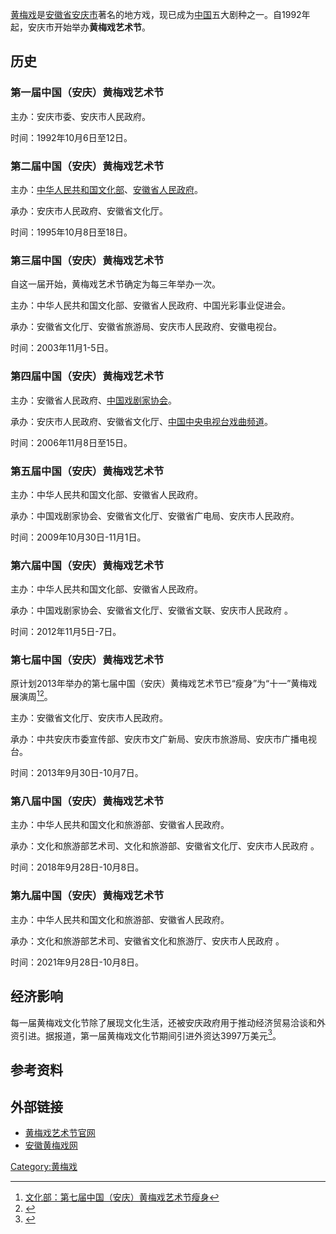 [[黄梅戏|黄梅戏]]是[[安徽省|安徽省]][[安庆市|安庆市]]著名的地方戏，现已成为[[中国|中国]]五大剧种之一。自1992年起，安庆市开始举办'''黄梅戏艺术节'''。

==历史==

===第一届中国（安庆）黄梅戏艺术节===
主办：安庆市委、安庆市人民政府。

时间：1992年10月6日至12日。


===第二届中国（安庆）黄梅戏艺术节===
主办：[[中华人民共和国文化部|中华人民共和国文化部]]、[[安徽省人民政府|安徽省人民政府]]。

承办：安庆市人民政府、安徽省文化厅。

时间：1995年10月8日至18日。


===第三届中国（安庆）黄梅戏艺术节===
自这一届开始，黄梅戏艺术节确定为每三年举办一次。


主办：中华人民共和国文化部、安徽省人民政府、中国光彩事业促进会。

承办：安徽省文化厅、安徽省旅游局、安庆市人民政府、安徽电视台。

时间：2003年11月1-5日。


===第四届中国（安庆）黄梅戏艺术节===
主办：安徽省人民政府、[[中国戏剧家协会|中国戏剧家协会]]。

承办：安庆市人民政府、安徽省文化厅、[[中国中央电视台戏曲频道|中国中央电视台戏曲频道]]。

时间：2006年11月8日至15日。


===第五届中国（安庆）黄梅戏艺术节===
主办：中华人民共和国文化部、安徽省人民政府。

承办：中国戏剧家协会、安徽省文化厅、安徽省广电局、安庆市人民政府。

时间：2009年10月30日-11月1日。


===第六届中国（安庆）黄梅戏艺术节===
主办：中华人民共和国文化部、安徽省人民政府。

承办：中国戏剧家协会、安徽省文化厅、安徽省文联、安庆市人民政府 。

时间：2012年11月5日-7日。   


===第七届中国（安庆）黄梅戏艺术节===
原计划2013年举办的第七届中国（安庆）黄梅戏艺术节已“瘦身”为“十一”黄梅戏展演周<ref>[http://www.ccnt.gov.cn/xxfbnew2011/xwzx/qgwhxxlb/201309/t20130927_392292.html 文化部：第七届中国（安庆）黄梅戏艺术节瘦身]{{dead link|date=2018年5月 |bot=InternetArchiveBot |fix-attempted=yes }}</ref><ref>{{Cite web |url=http://www.hmxys.com/a/hmxzx/xwdt/2013/0918/2538.html |title=瘦身转型 惠民乐民 |access-date=2013-10-08 |archive-date=2015-06-10 |archive-url=https://web.archive.org/web/20150610213923/http://www.hmxys.com/a/hmxzx/xwdt/2013/0918/2538.html |dead-url=yes }}</ref>。

主办：安徽省文化厅、安庆市人民政府。

承办：中共安庆市委宣传部、安庆市文广新局、安庆市旅游局、安庆市广播电视台。

时间：2013年9月30日-10月7日。


===第八届中国（安庆）黄梅戏艺术节===
主办：中华人民共和国文化和旅游部、安徽省人民政府。

承办：文化和旅游部艺术司、文化和旅游部、安徽省文化厅、安庆市人民政府 。

时间：2018年9月28日-10月8日。 


===第九届中国（安庆）黄梅戏艺术节===
主办：中华人民共和国文化和旅游部、安徽省人民政府。

承办：文化和旅游部艺术司、安徽省文化和旅游厅、安庆市人民政府 。

时间：2021年9月28日-10月8日。

==经济影响==
每一届黄梅戏文化节除了展现文化生活，还被安庆政府用于推动经济贸易洽谈和外资引进。据报道，第一届黄梅戏文化节期间引进外资达3997万美元<ref>{{Cite web |url=http://www.huangmei.gov.cn/list.php?pid=5&ty=31 |title=1992年第一届黄梅戏艺术节 |access-date=2013-10-08 |archive-date=2016-03-04 |archive-url=https://web.archive.org/web/20160304125648/http://www.huangmei.gov.cn/list.php?pid=5&ty=31 |dead-url=no }}</ref>。

==参考资料==
{{reflist}}

==外部链接==
* [http://www.huangmei.gov.cn/ 黄梅戏艺术节官网] {{Wayback|url=http://www.huangmei.gov.cn/ |date=20210517092602 }}
* [https://web.archive.org/web/20100301102155/http://www.huangmeixi.cc/ 安徽黄梅戏网]

[[Category:黄梅戏|Category:黄梅戏]]